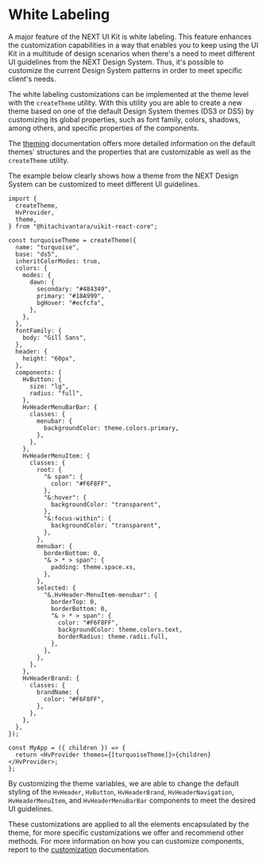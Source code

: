

<Meta title="Guides/Theming/White Labeling" />

# White Labeling

A major feature of the NEXT UI Kit is white labeling. This feature enhances the customization capabilities in a way that enables you to keep
using the UI Kit in a multitude of design scenarios when there's a need to meet different UI guidelines from the NEXT Design System. Thus, it's possible to
customize the current Design System patterns in order to meet specific client's needs.

The white labeling customizations can be implemented at the theme level with the `createTheme` utility. With this utility you are able to create a new theme based on
one of the default Design System themes (DS3 or DS5) by customizing its global properties, such as font family, colors, shadows, among others, and specific properties
of the components.

The [theming](./?path=/docs/guides-theming--docs#theming) documentation offers more detailed information on the default themes' structures and
the properties that are customizable as well as the `createTheme` utility.

The example below clearly shows how a theme from the NEXT Design System can be customized to meet different UI guidelines.

```tsx
import {
  createTheme,
  HvProvider,
  theme,
} from "@hitachivantara/uikit-react-core";

const turquoiseTheme = createTheme({
  name: "turquoise",
  base: "ds5",
  inheritColorModes: true,
  colors: {
    modes: {
      dawn: {
        secondary: "#484349",
        primary: "#18A999",
        bgHover: "#ecfcfa",
      },
    },
  },
  fontFamily: {
    body: "Gill Sans",
  },
  header: {
    height: "60px",
  },
  components: {
    HvButton: {
      size: "lg",
      radius: "full",
    },
    HvHeaderMenuBarBar: {
      classes: {
        menubar: {
          backgroundColor: theme.colors.primary,
        },
      },
    },
    HvHeaderMenuItem: {
      classes: {
        root: {
          "& span": {
            color: "#F6F8FF",
          },
          "&:hover": {
            backgroundColor: "transparent",
          },
          "&:focus-within": {
            backgroundColor: "transparent",
          },
        },
        menubar: {
          borderBottom: 0,
          "& > * > span": {
            padding: theme.space.xs,
          },
        },
        selected: {
          "&.HvHeader-MenuItem-menubar": {
            borderTop: 0,
            borderBottom: 0,
            "& > * > span": {
              color: "#F6F8FF",
              backgroundColor: theme.colors.text,
              borderRadius: theme.radii.full,
            },
          },
        },
      },
    },
    HvHeaderBrand: {
      classes: {
        brandName: {
          color: "#F6F8FF",
        },
      },
    },
  },
});

const MyApp = ({ children }) => {
  return <HvProvider themes={[turquoiseTheme]}>{children}</HvProvider>;
};
```

By customizing the theme variables, we are able to change the default styling of the `HvHeader`, `HvButton`, `HvHeaderBrand`, `HvHeaderNavigation`,
`HvHeaderMenuItem`, and `HvHeaderMenuBarBar` components to meet the desired UI guidelines.

<Unstyled>
  <WhiteLabeling />
</Unstyled>

These customizations are applied to all the elements encapsulated by the theme, for more specific customizations we offer and recommend other methods.
For more information on how you can customize components, report to the [customization](./?path=/docs/guides-styling--docs#customization) documentation.
